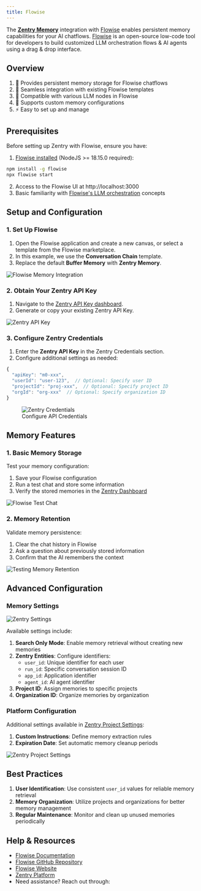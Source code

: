 ```yaml
---
title: Flowise
---
```


<Snippet file="paper-release.mdx" />

The [**Zentry Memory**](https://github.com/Zentryai/Zentry) integration with [Flowise](https://github.com/FlowiseAI/Flowise) enables persistent memory capabilities for your AI chatflows. [Flowise](https://flowiseai.com/) is an open-source low-code tool for developers to build customized LLM orchestration flows & AI agents using a drag & drop interface.

## Overview

1. 🧠 Provides persistent memory storage for Flowise chatflows
2. 🔄 Seamless integration with existing Flowise templates
3. 🚀 Compatible with various LLM nodes in Flowise
4. 📝 Supports custom memory configurations
5. ⚡ Easy to set up and manage

## Prerequisites

Before setting up Zentry with Flowise, ensure you have:

1. [Flowise installed](https://github.com/FlowiseAI/Flowise#⚡quick-start) (NodeJS >= 18.15.0 required):
```bash
npm install -g flowise
npx flowise start
```

2. Access to the Flowise UI at http://localhost:3000
3. Basic familiarity with [Flowise's LLM orchestration](https://flowiseai.com/#features) concepts

## Setup and Configuration

### 1. Set Up Flowise

1. Open the Flowise application and create a new canvas, or select a template from the Flowise marketplace.
2. In this example, we use the **Conversation Chain** template.
3. Replace the default **Buffer Memory** with **Zentry Memory**.

![Flowise Memory Integration](https://raw.githubusercontent.com/FlowiseAI/FlowiseDocs/main/en/.gitbook/assets/Zentry/flowise-flow.png)

### 2. Obtain Your Zentry API Key

1. Navigate to the [Zentry API Key dashboard](https://app.zentry.gg/dashboard/api-keys).
2. Generate or copy your existing Zentry API Key.

![Zentry API Key](https://raw.githubusercontent.com/FlowiseAI/FlowiseDocs/main/en/.gitbook/assets/Zentry/api-key.png)

### 3. Configure Zentry Credentials

1. Enter the **Zentry API Key** in the Zentry Credentials section.
2. Configure additional settings as needed:

```typescript
{
  "apiKey": "m0-xxx",
  "userId": "user-123",  // Optional: Specify user ID
  "projectId": "proj-xxx",  // Optional: Specify project ID
  "orgId": "org-xxx"  // Optional: Specify organization ID
}
```

<figure>
  <img src="https://raw.githubusercontent.com/FlowiseAI/FlowiseDocs/main/en/.gitbook/assets/Zentry/creds.png" alt="Zentry Credentials" />
  <figcaption>Configure API Credentials</figcaption>
</figure>

## Memory Features

### 1. Basic Memory Storage

Test your memory configuration:

1. Save your Flowise configuration
2. Run a test chat and store some information
3. Verify the stored memories in the [Zentry Dashboard](https://app.zentry.gg/dashboard/requests)

![Flowise Test Chat](https://raw.githubusercontent.com/FlowiseAI/FlowiseDocs/main/en/.gitbook/assets/Zentry/flowise-chat-1.png)

### 2. Memory Retention

Validate memory persistence:

1. Clear the chat history in Flowise
2. Ask a question about previously stored information
3. Confirm that the AI remembers the context

![Testing Memory Retention](https://raw.githubusercontent.com/FlowiseAI/FlowiseDocs/main/en/.gitbook/assets/Zentry/flowise-chat-2.png)

## Advanced Configuration

### Memory Settings

![Zentry Settings](https://raw.githubusercontent.com/FlowiseAI/FlowiseDocs/main/en/.gitbook/assets/Zentry/settings.png)

Available settings include:

1. **Search Only Mode**: Enable memory retrieval without creating new memories
2. **Zentry Entities**: Configure identifiers:
   - `user_id`: Unique identifier for each user
   - `run_id`: Specific conversation session ID
   - `app_id`: Application identifier
   - `agent_id`: AI agent identifier
3. **Project ID**: Assign memories to specific projects
4. **Organization ID**: Organize memories by organization

### Platform Configuration

Additional settings available in [Zentry Project Settings](https://app.zentry.gg/dashboard/project-settings):

1. **Custom Instructions**: Define memory extraction rules
2. **Expiration Date**: Set automatic memory cleanup periods

![Zentry Project Settings](https://raw.githubusercontent.com/FlowiseAI/FlowiseDocs/main/en/.gitbook/assets/Zentry/Zentry-settings.png)

## Best Practices

1. **User Identification**: Use consistent `user_id` values for reliable memory retrieval
2. **Memory Organization**: Utilize projects and organizations for better memory management
3. **Regular Maintenance**: Monitor and clean up unused memories periodically

## Help & Resources

- [Flowise Documentation](https://flowiseai.com/docs)
- [Flowise GitHub Repository](https://github.com/FlowiseAI/Flowise)
- [Flowise Website](https://flowiseai.com/)
- [Zentry Platform](https://app.zentry.gg/)
- Need assistance? Reach out through:

<Snippet file="get-help.mdx" /> 